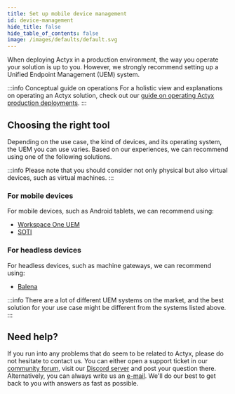 ```yaml
---
title: Set up mobile device management
id: device-management
hide_title: false
hide_table_of_contents: false
image: /images/defaults/default.svg
---
```


When deploying Actyx in a production environment, the way you operate your solution is up to you. However, we strongly recommend setting up a Unified Endpoint Management (UEM) system.

:::info Conceptual guide on operations
For a holistic view and explanations on operating an Actyx solution, check out our [guide on operating Actyx production deployments](../../conceptual/operations.mdx).
:::

## Choosing the right tool

Depending on the use case, the kind of devices, and its operating system, the UEM you can use varies. Based on our experiences, we can recommend using one of the following solutions.

:::info
Please note that you should consider not only physical but also virtual devices, such as virtual machines. 
:::

### For mobile devices

For mobile devices, such as Android tablets, we can recommend using:

- [Workspace One UEM](https://www.vmware.com/products/workspace-one/unified-endpoint-management.html)
- [SOTI](https://soti.de/)

### For headless devices

For headless devices, such as machine gateways, we can recommend using:

- [Balena](https://www.balena.io/)

:::info
There are a lot of different UEM systems on the market, and the best solution for your use case might be different from the systems listed above.
:::

## Need help?

If you run into any problems that do seem to be related to Actyx, please do not hesitate to contact us.
You can either open a support ticket in our [community forum](https://community.actyx.com), visit our [Discord server](https://discord.gg/262yJhc) and post your question there.
Alternatively, you can always write us an [e-mail](mailto:developer@actyx.io).
We'll do our best to get back to you with answers as fast as possible.
